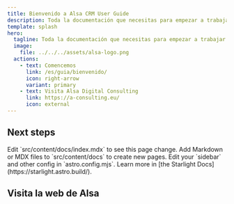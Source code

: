```yaml
---
title: Bienvenido a Alsa CRM User Guide
description: Toda la documentación que necesitas para empezar a trabajar con el CRM de Alsa Digital Consulting
template: splash
hero:
  tagline: Toda la documentación que necesitas para empezar a trabajar con el CRM de Alsa Digital Consulting
  image:
    file: ../../../assets/alsa-logo.png
  actions:
    - text: Comencemos 
      link: /es/guia/bienvenido/
      icon: right-arrow
      variant: primary
    - text: Visita Alsa Digital Consulting
      link: https://a-consulting.eu/
      icon: external
---
```



## Next steps

<CardGrid stagger>
	<Card title="Update content" icon="pencil">
		Edit `src/content/docs/index.mdx` to see this page change.
	</Card>
	<Card title="Add new content" icon="add-document">
		Add Markdown or MDX files to `src/content/docs` to create new pages.
	</Card>
	<Card title="Configure your site" icon="setting">
		Edit your `sidebar` and other config in `astro.config.mjs`.
	</Card>
	<Card title="Read the docs" icon="open-book">
		Learn more in [the Starlight Docs](https://starlight.astro.build/).
	</Card>
</CardGrid>

## Visita la web de Alsa